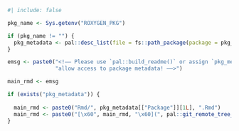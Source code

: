 ```r
#| include: false

pkg_name <- Sys.getenv("ROXYGEN_PKG")

if (pkg_name != "") {
  pkg_metadata <- pal::desc_list(file = fs::path_package(package = pkg_name))
}

emsg <- paste0("<!–– Please use `pal::build_readme()` or assign `pkg_metadata <- pal::desc_list()` in the `envir` fed to `devtools::build_readme(...)` to ",
               "allow access to package metadata! ––>")

main_rmd <- emsg

if (exists("pkg_metadata")) {
  
  main_rmd <- paste0("Rmd/", pkg_metadata[["Package"]][1L], ".Rmd")
  main_rmd <- paste0("[\x60", main_rmd, "\x60](", pal::git_remote_tree_url(), main_rmd, ")")
}
```
